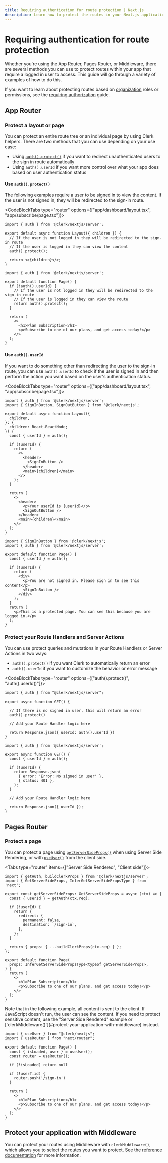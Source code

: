 ```yaml
---
title: Requiring authentication for route protection | Next.js
description: Learn how to protect the routes in your Next.js application that require authentication.
---
```


# Requiring authentication for route protection

Whether you're using the App Router, Pages Router, or Middleware, there are several methods you can use to protect routes within your app that require a logged in user to access. This guide will go through a variety of examples of how to do this.

If you want to learn about protecting routes based on [organization](/docs/organizations/overview) roles or permissions, see the [requiring authorization](/docs/references/nextjs/route-protection-requiring-authorization) guide.

## App Router

### Protect a layout or page

You can protect an entire route tree or an individual page by using Clerk helpers. There are two methods that you can use depending on your use case:

- Using [`auth().protect()`](/docs/references/nextjs/auth#protect) if you want to redirect unauthenticated users to the sign in route automatically
- Using `auth().userId` if you want more control over what your app does based on user authentication status

#### Use `auth().protect()`

The following examples require a user to be signed in to view the content. If the user is not signed in, they will be redirected to the sign-in route.

<CodeBlockTabs type="router" options={["app/dashboard/layout.tsx", "app/subscribe/page.tsx"]}>

```tsx filename="app/dashboard/layout.tsx"
import { auth } from '@clerk/nextjs/server';

export default async function Layout({ children }) {
  // If the user is not logged in they will be redirected to the sign-in route
  // If the user is logged in they can view the content
  auth().protect();

  return <>{children}</>;
}
```


```tsx filename="app/subscribe/page.tsx"
import { auth } from '@clerk/nextjs/server';

export default function Page() {
  if (!auth().userId) {
    // If the user is not logged in they will be redirected to the sign-in route
    // If the user is logged in they can view the route
    return auth().protect();
  }

  return (
    <>
      <h1>Plan Subscription</h1>
      <p>Subscribe to one of our plans, and get access today!</p>
    </>
  );
}
```
</CodeBlockTabs>

#### Use `auth().userId`

If you want to do something other than redirecting the user to the sign-in route, you can use `auth().userId` to check if the user is signed in and then perform the action you want based on the user's authentication status.

<CodeBlockTabs type="router" options={["app/dashboard/layout.tsx", "app/subscribe/page.tsx"]}>

```tsx filename="app/dashboard/layout.tsx"
import { auth } from '@clerk/nextjs/server';
import { SignInButton, SignOutButton } from '@clerk/nextjs';

export default async function Layout({
  children,
}: {
  children: React.ReactNode;
}) {
  const { userId } = auth();

  if (!userId) {
    return (
      <>
        <header>
          <SignInButton />
        </header>
        <main>{children}</main>
      </>
    );
  }

  return (
    <>
      <header>
        <p>Your userId is {userId}</p>
        <SignOutButton />
      </header>
      <main>{children}</main>
    </>
  );
}
```

```tsx filename="app/subscribe/page.tsx"
import { SignInButton } from '@clerk/nextjs';
import { auth } from '@clerk/nextjs/server';

export default function Page() {
  const { userId } = auth();

  if (!userId) {
    return (
      <div>
        <p>You are not signed in. Please sign in to see this content</p>
        <SignInButton />
      </div>
    );
  }
  return (
    <p>This is a protected page. You can see this because you are logged in.</p>
  );
}
```
</CodeBlockTabs>

### Protect your Route Handlers and Server Actions

You can use protect queries and mutations in your Route Handlers or Server Actions in two ways:

- `auth().protect()` if you want Clerk to automatically return an error
- `auth().userId` if you want to customize the behavior or error message

<CodeBlockTabs type="router" options={["auth().protect()", "auth().userId()"]}>

```tsx filename="/app/api/dashboard/route.ts"
import { auth } from "@clerk/nextjs/server";

export async function GET() {

  // If there is no signed in user, this will return an error
  auth().protect()

  // Add your Route Handler logic here

  return Response.json({ userId: auth().userId })
}
```

```tsx filename="app/api/dashboard/route.ts"
import { auth } from '@clerk/nextjs/server';

export async function GET() {
  const { userId } = auth();

  if (!userId) {
    return Response.json(
      { error: 'Error: No signed in user' },
      { status: 401 },
    );
  }

  // Add your Route Handler logic here

  return Response.json({ userId });
}
```
</CodeBlockTabs>

## Pages Router

### Protect a page

You can protect a page using [`getServerSideProps()`](https://nextjs.org/docs/pages/building-your-application/data-fetching/get-server-side-props) when using Server Side Rendering, or with [`useUser()`](/docs/references/react/use-user) from the client side.

<Tabs type="router" items={["Server Side Rendered", "Client side"]}>
<Tab>
```tsx filename="pages/subscribe.tsx"
import { getAuth, buildClerkProps } from '@clerk/nextjs/server';
import { GetServerSideProps, InferGetServerSidePropsType } from 'next';

export const getServerSideProps: GetServerSideProps = async (ctx) => {
  const { userId } = getAuth(ctx.req);

  if (!userId) {
    return {
      redirect: {
        permanent: false,
        destination: `/sign-in`,
      },
    };
  }

  return { props: { ...buildClerkProps(ctx.req) } };
};

export default function Page(
  props: InferGetServerSidePropsType<typeof getServerSideProps>,
) {
  return (
    <>
      <h1>Plan Subscription</h1>
      <p>Subscribe to one of our plans, and get access today!</p>
    </>
  );
}
```
</Tab>

<Tab>
Note that in the following example, all content is sent to the client. If JavaScript doesn't run, the user can see the content. If you need to protect sensitive content, use the "Server Side Rendered" example or [`clerkMiddleware()`](#protect-your-application-with-middleware) instead.

```tsx filename="pages/subscribe.tsx"
import { useUser } from "@clerk/nextjs";
import { useRouter } from "next/router";

export default function Page() {
  const { isLoaded, user } = useUser();
  const router = useRouter();

  if (!isLoaded) return null

  if (!user?.id) {
    router.push('/sign-in')
  }

  return (
    <>
      <h1>Plan Subscription</h1>
      <p>Subscribe to one of our plans, and get access today!</p>
    </>
  );
}
```
</Tab>
</Tabs>

## Protect your application with Middleware

You can protect your routes using Middleware with `clerkMiddleware()`, which allows you to select the routes you want to protect. See the [reference documentation](/docs/references/nextjs/clerk-middleware) for more information.
